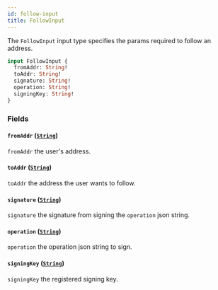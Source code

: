 ```yaml
---
id: follow-input
title: FollowInput
---
```



The `FollowInput` input type specifies the params required to follow an address.

```graphql
input FollowInput {
  fromAddr: String!
  toAddr: String!
  signature: String!
  operation: String!
  signingKey: String!
}
```


### Fields

#### `fromAddr` ([`String`](/cyberconnect/reference/scalars/string))

`fromAddr` the user's address.


#### `toAddr` ([`String`](/cyberconnect/reference/scalars/string))

`toAddr` the address the user wants to follow.


#### `signature` ([`String`](/cyberconnect/reference/scalars/string))

`signature` the signature from signing the `operation` json string.


#### `operation` ([`String`](/cyberconnect/reference/scalars/string))

`operation` the operation json string to sign.


#### `signingKey` ([`String`](/cyberconnect/reference/scalars/string))

`signingKey` the registered signing key.




